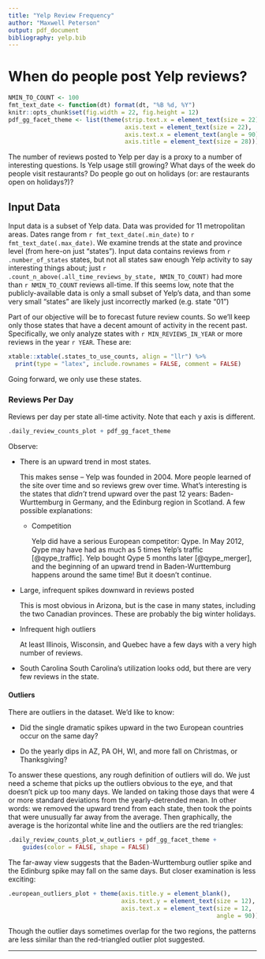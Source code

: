 ```yaml
---
title: "Yelp Review Frequency"
author: "Maxwell Peterson"
output: pdf_document
bibliography: yelp.bib
---
```


# When do people post Yelp reviews?

```r
NMIN_TO_COUNT <- 100
fmt_text_date <- function(dt) format(dt, "%B %d, %Y")
knitr::opts_chunk$set(fig.width = 22, fig.height = 12)
pdf_gg_facet_theme <- list(theme(strip.text.x = element_text(size = 22),
                                 axis.text = element_text(size = 22),
                                 axis.text.x = element_text(angle = 90),
                                 axis.title = element_text(size = 28)))
```

The number of reviews posted to Yelp per day is a proxy to
a number of interesting questions. Is Yelp usage still growing? What days of
the week do people visit restaurants? Do people go out on holidays (or: are
restaurants open on holidays?)?

## Input Data
Input data is a subset of Yelp data. Data was provided for 11 metropolitan areas.
Dates range from `r fmt_text_date(.min_date)` to
`r fmt_text_date(.max_date)`. We examine trends at the state and province level
(from here-on just "states"). Input data contains reviews from
`r .number_of_states` states, but not all states saw enough Yelp activity to
say interesting things about; just
`r .count_n_above(.all_time_reviews_by_state, NMIN_TO_COUNT)`
had more than `r NMIN_TO_COUNT` reviews all-time. If this seems low, note that
the publicly-available data is only a small subset of Yelp's data, and than
some very small "states" are likely just incorrectly marked (e.g. state "01")

Part of our objective will be to forecast future review counts. So we'll
keep only those states that have a decent amount of activity in the recent past.
Specifically, we only analyze states with `r MIN_REVIEWS_IN_YEAR` or more
reviews in the year `r YEAR`.  These are:
```r
xtable::xtable(.states_to_use_counts, align = "llr") %>%
  print(type = "latex", include.rownames = FALSE, comment = FALSE)
```

Going forward, we only use these states.

\pagebreak
      	
### Reviews Per Day
Reviews per day per state all-time activity.
Note that each y axis is different.

```r
.daily_review_counts_plot + pdf_gg_facet_theme
```

Observe:
	
* There is an upward trend in most states.
  
    This makes sense -- Yelp was founded
    in 2004. More people learned of the site over time and so reviews grew over time.
    What's interesting is the states that *didn't* trend upward over the past 12 years:
    Baden-Wurttemburg in Germany, and the Edinburg region in Scotland. A few
    possible explanations:

    + Competition
    
        Yelp did have a serious European competitor: Qype. In May 2012, Qype 
        may have had as much as 5 times Yelp's traffic [@qype_traffic].
	Yelp bought Qype 5 months later [@qype_merger], and the beginning of an
	upward trend in Baden-Wurttemburg happens around the same time!
	But it doesn't continue.

* Large, infrequent spikes downward in reviews posted

    This is most obvious in Arizona, but is the case in many states, including
    the two Canadian provinces. These are probably the big winter holidays.

* Infrequent high outliers

    At least Illinois, Wisconsin, and Quebec have a few days with a very high
    number of reviews.

* South Carolina
    South Carolina's utilization looks odd, but there are very few reviews
    in the state.

#### Outliers
There are outliers in the dataset. We'd like to know:

* Did the single dramatic spikes upward in the two European countries occur
  on the same day?

* Do the yearly dips in AZ, PA OH, WI, and more fall on Christmas, or
  Thanksgiving?

To answer these questions, any rough definition of outliers will do.
We just need a scheme that picks up the outliers obvious to the eye, 
and that doesn't pick up too many days.
We landed on taking those days that were 4 or more standard deviations from
the yearly-detrended mean. In other words: we removed the upward trend from
each state, then took the points that were unusually far away from the average.
Then graphically, the average is the horizontal white line and the
outliers are the red triangles:

```r
.daily_review_counts_plot_w_outliers + pdf_gg_facet_theme +
    guides(color = FALSE, shape = FALSE)
```

The far-away view suggests that the Baden-Wurttemburg outlier spike
and the Edinburg spike may fall on the same days. But closer examination
is less exciting:

```r
.european_outliers_plot + theme(axis.title.y = element_blank(),
                                axis.text.y = element_text(size = 12),
                                axis.text.x = element_text(size = 12,
                                                           angle = 90))
```

Though the outlier  days sometimes overlap for the two regions,
the patterns are less similar than the red-triangled outlier plot suggested.


*****